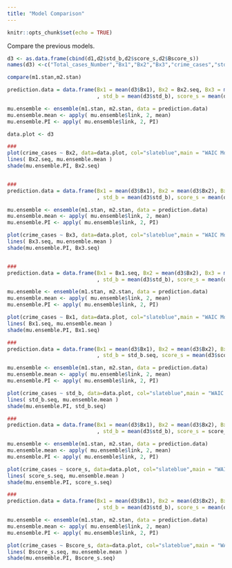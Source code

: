 ```yaml
---
title: "Model Comparison"
---
```


```r
knitr::opts_chunk$set(echo = TRUE)
```

Compare the previous models.

```r
d3 <- as.data.frame(cbind(d1,d2$std_b,d2$score_s,d2$Bscore_s))
names(d3) <-c("Total_cases_Number","Bx1","Bx2","Bx3","crime_cases","std_b","score_s","Bscore_s") 

compare(m1.stan,m2.stan)

prediction.data = data.frame(Bx1 = mean(d3$Bx1), Bx2 = Bx2.seq, Bx3 = mean(d3$Bx3)
                             , std_b = mean(d3$std_b), score_s = mean(d3$score_s), Bscore_s = mean(d3$Bscore_s))

mu.ensemble <- ensemble(m1.stan, m2.stan, data = prediction.data)
mu.ensemble.mean <- apply( mu.ensemble$link, 2, mean)
mu.ensemble.PI <- apply( mu.ensemble$link, 2, PI)

data.plot <- d3

###
plot(crime_cases ~ Bx2, data=data.plot, col="slateblue",main = "WAIC Model")
lines( Bx2.seq, mu.ensemble.mean )
shade(mu.ensemble.PI, Bx2.seq)


###
prediction.data = data.frame(Bx1 = mean(d3$Bx1), Bx2 = mean(d3$Bx2), Bx3 = Bx3.seq
                             , std_b = mean(d3$std_b), score_s = mean(d3$score_s), Bscore_s = mean(d3$Bscore_s))

mu.ensemble <- ensemble(m1.stan, m2.stan, data = prediction.data)
mu.ensemble.mean <- apply( mu.ensemble$link, 2, mean)
mu.ensemble.PI <- apply( mu.ensemble$link, 2, PI)

plot(crime_cases ~ Bx3, data=data.plot, col="slateblue",main = "WAIC Model")
lines( Bx3.seq, mu.ensemble.mean )
shade(mu.ensemble.PI, Bx3.seq)


###
prediction.data = data.frame(Bx1 = Bx1.seq, Bx2 = mean(d3$Bx2), Bx3 = mean(d3$Bx3)
                             , std_b = mean(d3$std_b), score_s = mean(d3$score_s), Bscore_s = mean(d3$Bscore_s))

mu.ensemble <- ensemble(m1.stan, m2.stan, data = prediction.data)
mu.ensemble.mean <- apply( mu.ensemble$link, 2, mean)
mu.ensemble.PI <- apply( mu.ensemble$link, 2, PI)

plot(crime_cases ~ Bx1, data=data.plot, col="slateblue",main = "WAIC Model")
lines( Bx1.seq, mu.ensemble.mean )
shade(mu.ensemble.PI, Bx1.seq)

###
prediction.data = data.frame(Bx1 = mean(d3$Bx1), Bx2 = mean(d3$Bx2), Bx3 = mean(d3$Bx3)
                             , std_b = std_b.seq, score_s = mean(d3$score_s), Bscore_s = mean(d3$Bscore_s))

mu.ensemble <- ensemble(m1.stan, m2.stan, data = prediction.data)
mu.ensemble.mean <- apply( mu.ensemble$link, 2, mean)
mu.ensemble.PI <- apply( mu.ensemble$link, 2, PI)

plot(crime_cases ~ std_b, data=data.plot, col="slateblue",main = "WAIC Model")
lines( std_b.seq, mu.ensemble.mean )
shade(mu.ensemble.PI, std_b.seq)

###
prediction.data = data.frame(Bx1 = mean(d3$Bx1), Bx2 = mean(d3$Bx2), Bx3 = mean(d3$Bx3)
                             , std_b = mean(d3$std_b), score_s = score_s.seq, Bscore_s = mean(d3$Bscore_s))

mu.ensemble <- ensemble(m1.stan, m2.stan, data = prediction.data)
mu.ensemble.mean <- apply( mu.ensemble$link, 2, mean)
mu.ensemble.PI <- apply( mu.ensemble$link, 2, PI)

plot(crime_cases ~ score_s, data=data.plot, col="slateblue",main = "WAIC Model")
lines( score_s.seq, mu.ensemble.mean )
shade(mu.ensemble.PI, score_s.seq)

###
prediction.data = data.frame(Bx1 = mean(d3$Bx1), Bx2 = mean(d3$Bx2), Bx3 = mean(d3$Bx3)
                             , std_b = mean(d3$std_b), score_s = mean(d3$score_s), Bscore_s = Bscore_s.seq)

mu.ensemble <- ensemble(m1.stan, m2.stan, data = prediction.data)
mu.ensemble.mean <- apply( mu.ensemble$link, 2, mean)
mu.ensemble.PI <- apply( mu.ensemble$link, 2, PI)

plot(crime_cases ~ Bscore_s, data=data.plot, col="slateblue",main = "WAIC Model")
lines( Bscore_s.seq, mu.ensemble.mean )
shade(mu.ensemble.PI, Bscore_s.seq)
```